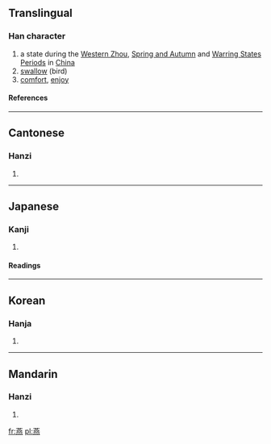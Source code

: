 {{see|鷰}}

==Translingual==
===Han character===
{{Han char|rn=86|rad=火|as=12|sn=16|four=4433<sub>1</sub>|canj=廿中心火 (TLPF)}}
# a state during the [[w:Western Zhou|Western Zhou]], [[w:Spring and Autumn|Spring and Autumn]] and [[w:Warring States Period|Warring States Periods]] in [[China]]
# [[swallow]] (bird)
# [[comfort]], [[enjoy]]
====References====
{{Han ref|kx=0683.160|dkj=19429|dj=1095.130|hdz=32239.060|uh=71D5|ud=29141|bh=BF50|bd=48976}}

----
==Cantonese==
===Hanzi===
{{yue-hanzi|jyut=|y=[[yin1]], [[yin3]]}}
# {{defn|Cantonese}}

----
==Japanese==
===Kanji===
{{ja-kanji|grade=|rs=火12}}
# {{defn|Japanese}} 
====Readings====
{{ja-readings|on=[[えん]] (en)|kun=[[つばめ]] (tsubame)}}

----
==Korean==
===Hanja===
{{ko-hanja|hangeul=연|eumhun=|rv=yeon|mr=yŏn|y=eyn}}
# {{defn|Korean}}

----
==Mandarin==
===Hanzi===
{{cmn-hanzi|pin=[[yān]] ([[yan1]]), [[yàn]] ([[yan4]])|wg=[[yen1|yen<sup>1</sup>]], [[yen4|yen<sup>4</sup>]]}}
# {{defn|Mandarin}}

[[fr:燕]]
[[pl:燕]]